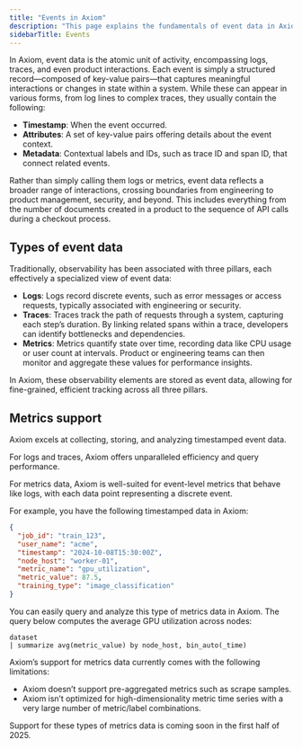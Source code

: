 ```yaml
---
title: "Events in Axiom"
description: "This page explains the fundamentals of event data in Axiom."
sidebarTitle: Events
---
```


In Axiom, event data is the atomic unit of activity, encompassing logs, traces, and even product interactions. Each event is simply a structured record—composed of key-value pairs—that captures meaningful interactions or changes in state within a system. While these can appear in various forms, from log lines to complex traces, they usually contain the following:

- **Timestamp**: When the event occurred.
- **Attributes**: A set of key-value pairs offering details about the event context.
- **Metadata**: Contextual labels and IDs, such as trace ID and span ID, that connect related events.

Rather than simply calling them logs or metrics, event data reflects a broader range of interactions, crossing boundaries from engineering to product management, security, and beyond. This includes everything from the number of documents created in a product to the sequence of API calls during a checkout process.

## Types of event data

Traditionally, observability has been associated with three pillars, each effectively a specialized view of event data:

- **Logs**: Logs record discrete events, such as error messages or access requests, typically associated with engineering or security.
- **Traces**: Traces track the path of requests through a system, capturing each step’s duration. By linking related spans within a trace, developers can identify bottlenecks and dependencies.
- **Metrics**: Metrics quantify state over time, recording data like CPU usage or user count at intervals. Product or engineering teams can then monitor and aggregate these values for performance insights.

In Axiom, these observability elements are stored as event data, allowing for fine-grained, efficient tracking across all three pillars.

## Metrics support

Axiom excels at collecting, storing, and analyzing timestamped event data.

For logs and traces, Axiom offers unparalleled efficiency and query performance.

For metrics data, Axiom is well-suited for event-level metrics that behave like logs, with each data point representing a discrete event. 

For example, you have the following timestamped data in Axiom:

```json
{
  "job_id": "train_123",
  "user_name": "acme",
  "timestamp": "2024-10-08T15:30:00Z",
  "node_host": "worker-01",
  "metric_name": "gpu_utilization",
  "metric_value": 87.5,
  "training_type": "image_classification"
}
```

You can easily query and analyze this type of metrics data in Axiom. The query below computes the average GPU utilization across nodes:

```kusto
dataset
| summarize avg(metric_value) by node_host, bin_auto(_time)
```

Axiom’s support for metrics data currently comes with the following limitations:
- Axiom doesn’t support pre-aggregated metrics such as scrape samples.
- Axiom isn’t optimized for high-dimensionality metric time series with a very large number of metric/label combinations.

Support for these types of metrics data is coming soon in the first half of 2025.
